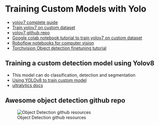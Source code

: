 # Training Custom Models with Yolo

* [yolov7 complete guide](https://blog.roboflow.com/yolov7-breakdown/)
* [Train yolov7 on custom dataset](https://blog.roboflow.com/yolov7-custom-dataset-training-tutorial/)
* [yolov7 github repo](https://github.com/WongKinYiu/yolov7)
* [Google colab notebook tutorial to train yolov7 on custom dataset](https://colab.research.google.com/github/roboflow-ai/notebooks/blob/main/notebooks/train-yolov7-object-detection-on-custom-data.ipynb)
* [Roboflow notebooks for computer vision](https://github.com/roboflow/notebooks)
* [Torchvision Object detection finetuning tutorial](https://pytorch.org/tutorials/intermediate/torchvision_tutorial.html)


## Training a custom detection model using Yolov8
* This model can do classification, detection and segmentation
* [Using YOLOv8 to train custom model](https://docs.ultralytics.com/tasks/detect/)
* [ultralytics docs](https://docs.ultralytics.com/modes/train/)

## Awesome object detection github repo
![Object Detection github resources](https://github.com/amusi/awesome-object-detection)